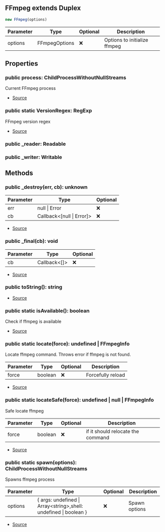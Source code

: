 ## FFmpeg extends Duplex


```typescript
new FFmpeg(options)
```
| Parameter | Type | Optional | Description |
| ----------- | ----------- | ----------- | ----------- |
| options | FFmpegOptions | ❌ | Options to initialize ffmpeg |


## Properties
### public process: ChildProcessWithoutNullStreams
Current FFmpeg process

- [Source](https://github.com/Androz2091/discord-player/blob/f2dbc02/packages/discord-player/src/utils/FFmpeg.ts#L191)
### public static VersionRegex: RegExp
FFmpeg version regex

- [Source](https://github.com/Androz2091/discord-player/blob/f2dbc02/packages/discord-player/src/utils/FFmpeg.ts#L112)
### public _reader: Readable

### public _writer: Writable


## Methods
### public _destroy(err, cb): unknown
| Parameter | Type | Optional |
| ----------- | ----------- | ----------- |
| err | null \| Error | ❌ |
| cb | Callback\<\[null \| Error]> | ❌ |


- [Source](https://github.com/Androz2091/discord-player/blob/f2dbc02/packages/discord-player/src/utils/FFmpeg.ts#L260)
### public _final(cb): void
| Parameter | Type | Optional |
| ----------- | ----------- | ----------- |
| cb | Callback\<\[]> | ❌ |


- [Source](https://github.com/Androz2091/discord-player/blob/f2dbc02/packages/discord-player/src/utils/FFmpeg.ts#L265)
### public toString(): string
- [Source](https://github.com/Androz2091/discord-player/blob/f2dbc02/packages/discord-player/src/utils/FFmpeg.ts#L280)
### public static isAvailable(): boolean
Check if ffmpeg is available



- [Source](https://github.com/Androz2091/discord-player/blob/f2dbc02/packages/discord-player/src/utils/FFmpeg.ts#L127)
### public static locate(force): undefined \| FFmpegInfo
Locate ffmpeg command. Throws error if ffmpeg is not found.



| Parameter | Type | Optional | Description |
| ----------- | ----------- | ----------- | ----------- |
| force | boolean | ❌ | Forcefully reload |


- [Source](https://github.com/Androz2091/discord-player/blob/f2dbc02/packages/discord-player/src/utils/FFmpeg.ts#L147)
### public static locateSafe(force): undefined \| null \| FFmpegInfo
Safe locate ffmpeg



| Parameter | Type | Optional | Description |
| ----------- | ----------- | ----------- | ----------- |
| force | boolean | ❌ | if it should relocate the command |


- [Source](https://github.com/Androz2091/discord-player/blob/f2dbc02/packages/discord-player/src/utils/FFmpeg.ts#L135)
### public static spawn(options): ChildProcessWithoutNullStreams
Spawns ffmpeg process



| Parameter | Type | Optional | Description |
| ----------- | ----------- | ----------- | ----------- |
| options | \{ args: undefined \| Array\<string>,shell: undefined \| boolean } | ❌ | Spawn options |


- [Source](https://github.com/Androz2091/discord-player/blob/f2dbc02/packages/discord-player/src/utils/FFmpeg.ts#L118)